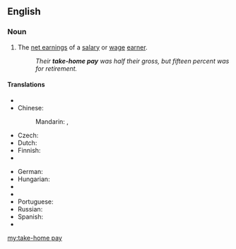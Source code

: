 ==English==

===Noun===
{{en-noun|sg=[[take]]-[[home]] [[pay]]|-}}

# The [[net earnings]] of a [[salary]] or [[wage]] [[earner]].
#: ''Their '''take-home pay''' was half their gross, but fifteen percent was for retirement.''

====Translations====
{{trans-top|net earnings of a wage earner}}
* {{trreq|ar}}
* Chinese:
*: Mandarin: {{t|cmn|扣稅後的實得工資|sc=Hani}}, {{t|cmn|扣税后的实得工资|tr=kòushuì hòu de shídé gōngzī|sc=Hani}}
* Czech: {{t-|cs|čistý plat}}
* Dutch: {{t-|nl|nettoloon|n}}
* Finnish: {{t-|fi|nettopalkka}}
* {{trreq|fr}}
{{trans-mid}}
* German: {{t-|de|Nettogehalt|n}}
* Hungarian: {{t-|hu|nettó bér}}
* {{trreq|it}}
* {{trreq|ja}}
* Portuguese: {{t+|pt|renda|f}}
* Russian: {{t-|ru|чистый заработок|m|tr=čístyj zárabotok|sc=Cyrl}}
* Spanish: {{t-|es|salario neto|m}}
* {{trreq|sv}}
{{trans-bottom}}

[[my:take-home pay]]